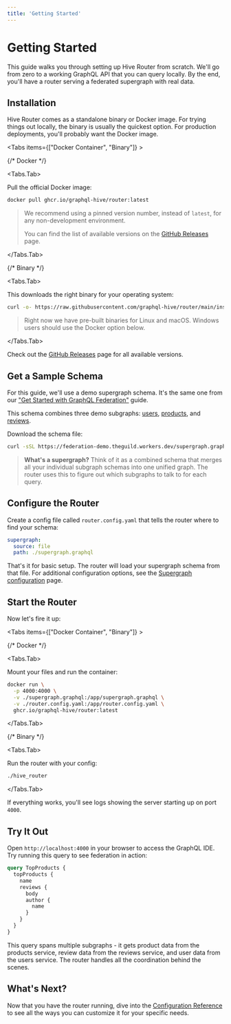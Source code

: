 ```yaml
---
title: 'Getting Started'
---
```



# Getting Started

This guide walks you through setting up Hive Router from scratch. We'll go from zero to a working
GraphQL API that you can query locally. By the end, you'll have a router serving a federated
supergraph with real data.

## Installation

Hive Router comes as a standalone binary or Docker image. For trying things out locally, the binary
is usually the quickest option. For production deployments, you'll probably want the Docker image.

<Tabs items={["Docker Container", "Binary"]} >

{/* Docker */}

<Tabs.Tab>

Pull the official Docker image:

```sh
docker pull ghcr.io/graphql-hive/router:latest
```

> We recommend using a pinned version number, instead of `latest`, for any non-development environment.
>
> You can find the list of available versions on the [GitHub Releases](https://github.com/graphql-hive/router/releases) page.


</Tabs.Tab>

{/* Binary */}

<Tabs.Tab>

This downloads the right binary for your operating system:

```sh
curl -o- https://raw.githubusercontent.com/graphql-hive/router/main/install.sh | sh
```

> Right now we have pre-built binaries for Linux and macOS. Windows users should use the Docker
> option below.

</Tabs.Tab>

</Tabs>

Check out the [GitHub Releases](https://github.com/graphql-hive/router/releases) page for all
available versions.

## Get a Sample Schema

For this guide, we'll use a demo supergraph schema. It's the same one from our
["Get Started with GraphQL Federation"](../schema-registry/get-started/apollo-federation#prerequisites)
guide.

This schema combines three demo subgraphs:
[users](https://federation-demo.theguild.workers.dev/users),
[products](https://federation-demo.theguild.workers.dev/products), and
[reviews](https://federation-demo.theguild.workers.dev/reviews).

Download the schema file:

```sh
curl -sSL https://federation-demo.theguild.workers.dev/supergraph.graphql > supergraph.graphql
```

> **What's a supergraph?** Think of it as a combined schema that merges all your individual subgraph
> schemas into one unified graph. The router uses this to figure out which subgraphs to talk to for
> each query.

## Configure the Router

Create a config file called `router.config.yaml` that tells the router where to find your schema:

```yaml filename="router.config.yaml"
supergraph:
  source: file
  path: ./supergraph.graphql
```

That's it for basic setup. The router will load your supergraph schema from that file. For additional configuration options, see the [Supergraph configuration](./supergraph) page.

## Start the Router

Now let's fire it up:

<Tabs items={["Docker Container", "Binary"]} >

{/* Docker */}

<Tabs.Tab>

Mount your files and run the container:

```bash
docker run \
  -p 4000:4000 \
  -v ./supergraph.graphql:/app/supergraph.graphql \
  -v ./router.config.yaml:/app/router.config.yaml \
  ghcr.io/graphql-hive/router:latest
```

</Tabs.Tab>

{/* Binary */}

<Tabs.Tab>

Run the router with your config:

```sh
./hive_router
```

</Tabs.Tab>

</Tabs>

If everything works, you'll see logs showing the server starting up on port `4000`.

## Try It Out

Open `http://localhost:4000` in your browser to access the GraphQL IDE. Try running this query to
see federation in action:

```graphql
query TopProducts {
  topProducts {
    name
    reviews {
      body
      author {
        name
      }
    }
  }
}
```

This query spans multiple subgraphs - it gets product data from the products service, review data
from the reviews service, and user data from the users service. The router handles all the
coordination behind the scenes.

## What's Next?

Now that you have the router running, dive into the [Configuration Reference](./configuration) to
see all the ways you can customize it for your specific needs.
